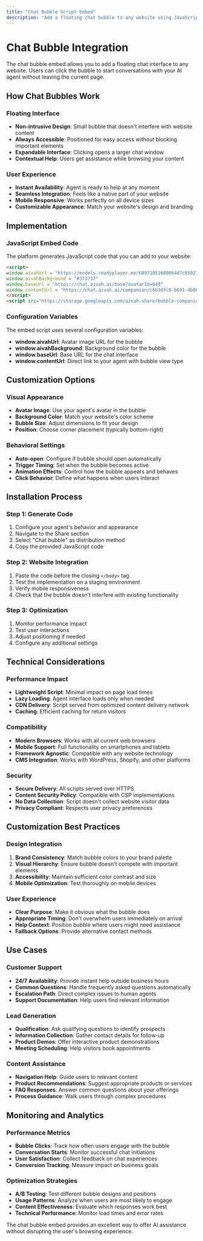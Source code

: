 ```yaml
---
title: "Chat Bubble Script Embed"
description: "Add a floating chat bubble to any website using JavaScript embed code"
---
```


# Chat Bubble Integration

The chat bubble embed allows you to add a floating chat interface to any website. Users can click the bubble to start conversations with your AI agent without leaving the current page.

## How Chat Bubbles Work

### Floating Interface
- **Non-intrusive Design**: Small bubble that doesn't interfere with website content
- **Always Accessible**: Positioned for easy access without blocking important elements
- **Expandable Interface**: Clicking opens a larger chat window
- **Contextual Help**: Users get assistance while browsing your content

### User Experience
- **Instant Availability**: Agent is ready to help at any moment
- **Seamless Integration**: Feels like a native part of your website
- **Mobile Responsive**: Works perfectly on all device sizes
- **Customizable Appearance**: Match your website's design and branding

## Implementation

### JavaScript Embed Code
The platform generates JavaScript code that you can add to your website:

```html
<script>
window.aivahUrl = "https://models.readyplayer.me/68971051680864d7c650276d.png"
window.aivahBackground = "#373737"
window.baseUrl = "https://chat.aivah.ai/base?avatarId=649"
window.contentUrl = "https://chat.aivah.ai/companion/c6b3dfc8-b601-4b06-8f4a-0904a0019e3a?type=face-focus&viewType=bubble"
</script>
<script src="https://storage.googleapis.com/aivah-share/bubble-companion-shared-embed-v9.js"></script>
```

### Configuration Variables
The embed script uses several configuration variables:

- **window.aivahUrl**: Avatar image URL for the bubble
- **window.aivahBackground**: Background color for the bubble
- **window.baseUrl**: Base URL for the chat interface  
- **window.contentUrl**: Direct link to your agent with bubble view type

## Customization Options

### Visual Appearance
- **Avatar Image**: Use your agent's avatar in the bubble
- **Background Color**: Match your website's color scheme
- **Bubble Size**: Adjust dimensions to fit your design
- **Position**: Choose corner placement (typically bottom-right)

### Behavioral Settings
- **Auto-open**: Configure if bubble should open automatically
- **Trigger Timing**: Set when the bubble becomes active
- **Animation Effects**: Control how the bubble appears and behaves
- **Click Behavior**: Define what happens when users interact

## Installation Process

### Step 1: Generate Code
1. Configure your agent's behavior and appearance
2. Navigate to the Share section
3. Select "Chat bubble" as distribution method
4. Copy the provided JavaScript code

### Step 2: Website Integration
1. Paste the code before the closing `</body>` tag
2. Test the implementation on a staging environment
3. Verify mobile responsiveness
4. Check that the bubble doesn't interfere with existing functionality

### Step 3: Optimization
1. Monitor performance impact
2. Test user interactions
3. Adjust positioning if needed
4. Configure any additional settings

## Technical Considerations

### Performance Impact
- **Lightweight Script**: Minimal impact on page load times
- **Lazy Loading**: Agent interface loads only when needed
- **CDN Delivery**: Script served from optimized content delivery network
- **Caching**: Efficient caching for return visitors

### Compatibility
- **Modern Browsers**: Works with all current web browsers
- **Mobile Support**: Full functionality on smartphones and tablets
- **Framework Agnostic**: Compatible with any website technology
- **CMS Integration**: Works with WordPress, Shopify, and other platforms

### Security
- **Secure Delivery**: All scripts served over HTTPS
- **Content Security Policy**: Compatible with CSP implementations
- **No Data Collection**: Script doesn't collect website visitor data
- **Privacy Compliant**: Respects user privacy preferences

## Customization Best Practices

### Design Integration
1. **Brand Consistency**: Match bubble colors to your brand palette
2. **Visual Hierarchy**: Ensure bubble doesn't compete with important elements
3. **Accessibility**: Maintain sufficient color contrast and size
4. **Mobile Optimization**: Test thoroughly on mobile devices

### User Experience
- **Clear Purpose**: Make it obvious what the bubble does
- **Appropriate Timing**: Don't overwhelm users immediately on arrival
- **Help Context**: Position bubble where users might need assistance
- **Fallback Options**: Provide alternative contact methods

## Use Cases

### Customer Support
- **24/7 Availability**: Provide instant help outside business hours
- **Common Questions**: Handle frequently asked questions automatically
- **Escalation Path**: Direct complex issues to human agents
- **Support Documentation**: Help users find relevant information

### Lead Generation
- **Qualification**: Ask qualifying questions to identify prospects
- **Information Collection**: Gather contact details for follow-up
- **Product Demos**: Offer interactive product demonstrations
- **Meeting Scheduling**: Help visitors book appointments

### Content Assistance
- **Navigation Help**: Guide users to relevant content
- **Product Recommendations**: Suggest appropriate products or services
- **FAQ Responses**: Answer common questions about your offerings
- **Process Guidance**: Walk users through complex procedures

## Monitoring and Analytics

### Performance Metrics
- **Bubble Clicks**: Track how often users engage with the bubble
- **Conversation Starts**: Monitor successful chat initiations
- **User Satisfaction**: Collect feedback on chat experiences
- **Conversion Tracking**: Measure impact on business goals

### Optimization Strategies
- **A/B Testing**: Test different bubble designs and positions
- **Usage Patterns**: Analyze when users are most likely to engage
- **Content Effectiveness**: Evaluate which responses work best
- **Technical Performance**: Monitor load times and error rates

The chat bubble embed provides an excellent way to offer AI assistance without disrupting the user's browsing experience.
